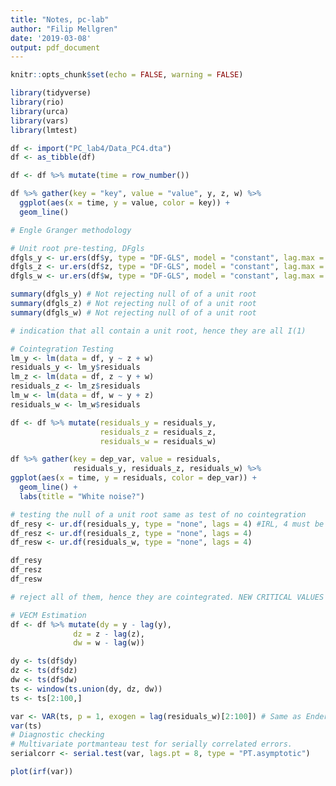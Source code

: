 ```yaml
---
title: "Notes, pc-lab"
author: "Filip Mellgren"
date: '2019-03-08'
output: pdf_document
---
```

```r
knitr::opts_chunk$set(echo = FALSE, warning = FALSE)
```

```r
library(tidyverse)
library(rio)
library(urca)
library(vars)
library(lmtest)
```
```r
df <- import("PC_lab4/Data_PC4.dta")
df <- as_tibble(df)
```
```r
df <- df %>% mutate(time = row_number())
```

```r
df %>% gather(key = "key", value = "value", y, z, w) %>%
  ggplot(aes(x = time, y = value, color = key)) +
  geom_line()
```
```r
# Engle Granger methodology

# Unit root pre-testing, DFgls
dfgls_y <- ur.ers(df$y, type = "DF-GLS", model = "constant", lag.max = 8)
dfgls_z <- ur.ers(df$z, type = "DF-GLS", model = "constant", lag.max = 8)
dfgls_w <- ur.ers(df$w, type = "DF-GLS", model = "constant", lag.max = 8)

summary(dfgls_y) # Not rejecting null of of a unit root
summary(dfgls_z) # Not rejecting null of of a unit root
summary(dfgls_w) # Not rejecting null of of a unit root

# indication that all contain a unit root, hence they are all I(1)

# Cointegration Testing
lm_y <- lm(data = df, y ~ z + w)
residuals_y <- lm_y$residuals
lm_z <- lm(data = df, z ~ y + w)
residuals_z <- lm_z$residuals
lm_w <- lm(data = df, w ~ y + z)
residuals_w <- lm_w$residuals

df <- df %>% mutate(residuals_y = residuals_y,
                    residuals_z = residuals_z,
                    residuals_w = residuals_w)

df %>% gather(key = dep_var, value = residuals, 
              residuals_y, residuals_z, residuals_w) %>%
ggplot(aes(x = time, y = residuals, color = dep_var)) +
  geom_line() +
  labs(title = "White noise?")

# testing the null of a unit root same as test of no cointegration
df_resy <- ur.df(residuals_y, type = "none", lags = 4) #IRL, 4 must be evaluatd
df_resz <- ur.df(residuals_z, type = "none", lags = 4)
df_resw <- ur.df(residuals_w, type = "none", lags = 4)

df_resy
df_resz
df_resw

# reject all of them, hence they are cointegrated. NEW CRITICAL VALUES

# VECM Estimation
df <- df %>% mutate(dy = y - lag(y),
              dz = z - lag(z),
              dw = w - lag(w))

dy <- ts(df$dy)
dz <- ts(df$dz)
dw <- ts(df$dw)
ts <- window(ts.union(dy, dz, dw))
ts <- ts[2:100,]

var <- VAR(ts, p = 1, exogen = lag(residuals_w)[2:100]) # Same as Enders p367
var(ts)
# Diagnostic checking
# Multivariate portmanteau test for serially correlated errors.
serialcorr <- serial.test(var, lags.pt = 8, type = "PT.asymptotic")


```
```r
plot(irf(var))

```

